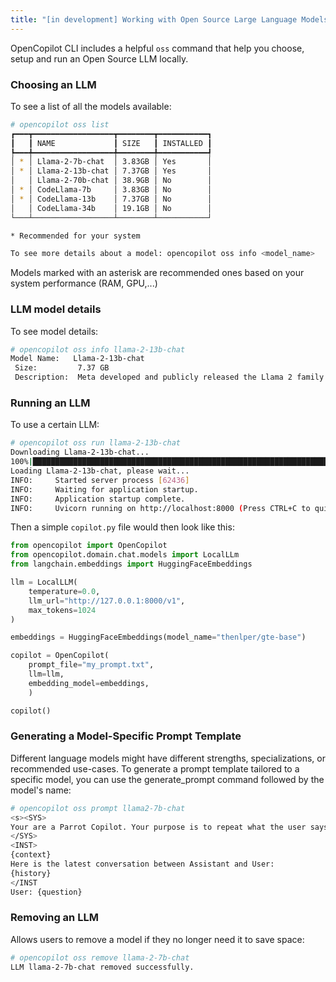 ```yaml
---
title: "[in development] Working with Open Source Large Language Models"
---
```


OpenCopilot CLI includes a helpful `oss` command that help you choose, setup and run an Open Source LLM locally.

### Choosing an LLM

To see a list of all the models available:
```bash
# opencopilot oss list
┏━━━┳━━━━━━━━━━━━━━━━━━┳━━━━━━━━┳━━━━━━━━━━━┓
┃   ┃ NAME             ┃ SIZE   ┃ INSTALLED ┃
┡━━━╇━━━━━━━━━━━━━━━━━━╇━━━━━━━━╇━━━━━━━━━━━┩
│ * │ Llama-2-7b-chat  │ 3.83GB │ Yes       │
│ * │ Llama-2-13b-chat │ 7.37GB │ Yes       │
│   │ Llama-2-70b-chat │ 38.9GB │ No        │
│ * │ CodeLlama-7b     │ 3.83GB │ No        │
│ * │ CodeLlama-13b    │ 7.37GB │ No        │
│   │ CodeLlama-34b    │ 19.1GB │ No        │
└───┴──────────────────┴────────┴───────────┘

* Recommended for your system

To see more details about a model: opencopilot oss info <model_name>

```
Models marked with an asterisk are recommended ones based on your system performance (RAM, GPU,...)

### LLM model details

To see model details:
```bash
# opencopilot oss info llama-2-13b-chat
Model Name:   Llama-2-13b-chat                                                                                                                                                                                                                                                                                
 Size:         7.37 GB                                                                                                                                                                                                                                                                                         
 Description:  Meta developed and publicly released the Llama 2 family of large language models (LLMs), a collection of pretrained and fine-tuned generative text models ranging in scale from 7 billion to 70 billion parameters. Fine-tuned LLMs, called Llama-2-Chat, are optimized for dialogue use cases. 
```

### Running an LLM

To use a certain LLM:
```bash
# opencopilot oss run llama-2-13b-chat
Downloading Llama-2-13b-chat...
100%|██████████████████████████████████████████████████████████████████████████████████████████████████████████████████████████████████████████████████████████████████████████████████████████████████████████████████████████████████████████████████████████████████████████████████████████████████████████████████████████████████████████████| 7.37G/7.37G [00:00<00:00, 33.6kB/s]
Loading Llama-2-13b-chat, please wait...
INFO:     Started server process [62436]
INFO:     Waiting for application startup.
INFO:     Application startup complete.
INFO:     Uvicorn running on http://localhost:8000 (Press CTRL+C to quit)
```

Then a simple `copilot.py` file would then look like this:

```python
from opencopilot import OpenCopilot
from opencopilot.domain.chat.models import LocalLLm
from langchain.embeddings import HuggingFaceEmbeddings

llm = LocalLLM(
    temperature=0.0,
    llm_url="http://127.0.0.1:8000/v1",
    max_tokens=1024
)

embeddings = HuggingFaceEmbeddings(model_name="thenlper/gte-base")

copilot = OpenCopilot(
    prompt_file="my_prompt.txt",
    llm=llm,
    embedding_model=embeddings,
    )

copilot()
```

### Generating a Model-Specific Prompt Template

Different language models might have different strengths, specializations, or recommended use-cases. 
To generate a prompt template tailored to a specific model, you can use the generate_prompt command followed by the model's name:

```bash
# opencopilot oss prompt llama2-7b-chat
<s><SYS>
Your are a Parrot Copilot. Your purpose is to repeat what the user says, but in a different wording.
</SYS>
<INST>
{context}
Here is the latest conversation between Assistant and User:
{history}
</INST
User: {question}
```

### Removing an LLM

Allows users to remove a model if they no longer need it to save space:
```bash
# opencopilot oss remove llama-2-7b-chat
LLM llama-2-7b-chat removed successfully.
```
